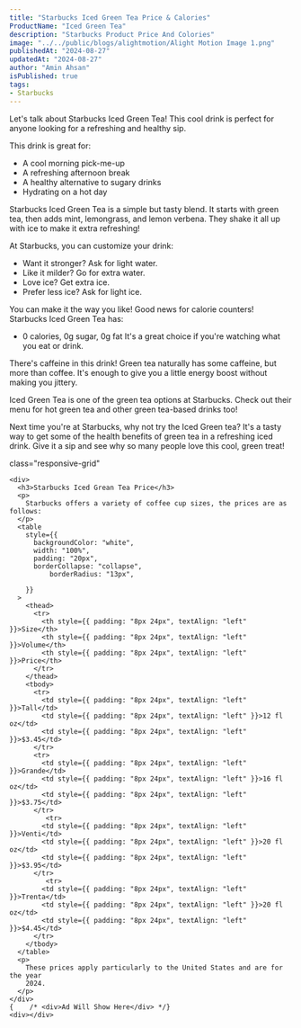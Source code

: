 ```yaml
---
title: "Starbucks Iced Green Tea Price & Calories"
ProductName: "Iced Green Tea" 
description: "Starbucks Product Price And Colories"
image: "../../public/blogs/alightmotion/Alight Motion Image 1.png"
publishedAt: "2024-08-27"
updatedAt: "2024-08-27"
author: "Amin Ahsan"
isPublished: true
tags:
- Starbucks
---
```


Let's talk about Starbucks Iced Green Tea! This cool drink is perfect for anyone looking for a refreshing and healthy sip.

This drink is great for:
- A cool morning pick-me-up
- A refreshing afternoon break
- A healthy alternative to sugary drinks
- Hydrating on a hot day

Starbucks Iced Green Tea is a simple but tasty blend. It starts with green tea, then adds mint, lemongrass, and lemon verbena. They shake it all up with ice to make it extra refreshing!

At Starbucks, you can customize your drink:
- Want it stronger? Ask for light water.
- Like it milder? Go for extra water.
- Love ice? Get extra ice.
- Prefer less ice? Ask for light ice.

You can make it the way you like!
Good news for calorie counters! Starbucks Iced Green Tea has:
- 0 calories, 0g sugar, 0g fat
It's a great choice if you're watching what you eat or drink.

There's caffeine in this drink! Green tea naturally has some caffeine, but more than coffee. It's enough to give you a little energy boost without making you jittery.

Iced Green Tea is one of the green tea options at Starbucks. Check out their menu for hot green tea and other green tea-based drinks too!

Next time you're at Starbucks, why not try the Iced Green tea? It's a tasty way to get some of the health benefits of green tea in a refreshing iced drink. Give it a sip and see why so many people love this cool, green treat!

 <style jsx>{`
  @media (min-width: 768px) {
    .responsive-grid {
      display: grid;
      grid-template-columns: 1fr 1fr;
    }
  }
`}</style>

<div
  style={{
    backgroundColor: "#cee3de",
    borderLeft: "3px solid #0c7556",
   padding: "20px",
    paddingTop: "13px", // Add padding to the top
        display: "grid",
        height: "fit-content",
      }} 
      
  class="responsive-grid"

>
    <div>
      <h3>Starbucks Iced Grean Tea Price</h3>
      <p>
        Starbucks offers a variety of coffee cup sizes, the prices are as follows:
      </p>
      <table
        style={{
          backgroundColor: "white",
          width: "100%",
          padding: "20px",
          borderCollapse: "collapse",
              borderRadius: "13px",
          
        }}
      >
        <thead>
          <tr>
            <th style={{ padding: "8px 24px", textAlign: "left" }}>Size</th>
            <th style={{ padding: "8px 24px", textAlign: "left" }}>Volume</th>
            <th style={{ padding: "8px 24px", textAlign: "left" }}>Price</th>
          </tr>
        </thead>
        <tbody>
          <tr>
            <td style={{ padding: "8px 24px", textAlign: "left" }}>Tall</td>
            <td style={{ padding: "8px 24px", textAlign: "left" }}>12 fl oz</td>
            <td style={{ padding: "8px 24px", textAlign: "left" }}>$3.45</td>
          </tr>
          <tr>
            <td style={{ padding: "8px 24px", textAlign: "left" }}>Grande</td>
            <td style={{ padding: "8px 24px", textAlign: "left" }}>16 fl oz</td>
            <td style={{ padding: "8px 24px", textAlign: "left" }}>$3.75</td>
          </tr>
             <tr>
            <td style={{ padding: "8px 24px", textAlign: "left" }}>Venti</td>
            <td style={{ padding: "8px 24px", textAlign: "left" }}>20 fl oz</td>
            <td style={{ padding: "8px 24px", textAlign: "left" }}>$3.95</td>
          </tr>
             <tr>
            <td style={{ padding: "8px 24px", textAlign: "left" }}>Trenta</td>
            <td style={{ padding: "8px 24px", textAlign: "left" }}>20 fl oz</td>
            <td style={{ padding: "8px 24px", textAlign: "left" }}>$4.45</td>
          </tr>
        </tbody>
      </table>
      <p>
        These prices apply particularly to the United States and are for the year
        2024.
      </p>
    </div>
    {    /* <div>Ad Will Show Here</div> */}
    <div></div>
  </div>
